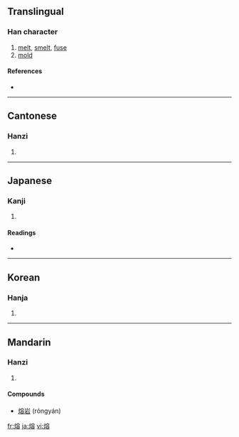 {{see|鎔}}
==Translingual==

===Han character===
{{Han char|rn=86|rad=火|as=10|sn=14|four=9386<sub>8</sub>|canj=火十金口 (FJCR)}}

# [[melt]], [[smelt]], [[fuse]]
# [[mold]]

====References====
* {{Han ref|kx=0680.101|dkj=19319|dj=1091.120|hdz=32225.050|uh=7194|ud=29076|bh=BAB2|bd=47794}}

----

==Cantonese==

===Hanzi===
{{yue-hanzi|jyut=|y=yung4}}

# {{defn|Cantonese|sort=火10}}

----

==Japanese==

===Kanji===
{{ja-kanji|grade=|rs=火10}}

# {{defn|Japanese}}

====Readings====
* {{ja-readings|on=[[よう]] (yō)|kun=[[いがた]] (igata), [[とける]] (tokeru)}}

----

==Korean==

===Hanja===
{{ko-hanja|hangeul=용|eumhun=|rv=yong|mr=yong|y=yong}}

# {{defn|Korean|sort=火10}}

----

==Mandarin==

===Hanzi===
{{cmn-hanzi|pin=[[róng]] ([[rong2]])|wg=jung<sup>2</sup>}}

# {{defn|Mandarin|sort=火10}}

====Compounds====
* [[熔岩]] (róngyán)

[[fr:熔]]
[[ja:熔]]
[[vi:熔]]